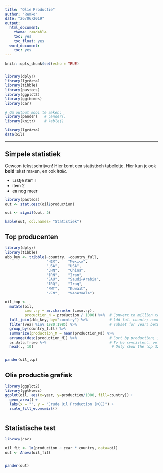```yaml
---
title: "Olie Productie"
author: "Remko"
date: "26/06/2019"
output:
  html_document:
    theme: readable
    toc: yes
    toc_float: yes
  word_document:
    toc: yes
---
```


```r
knitr::opts_chunk$set(echo = TRUE)


library(dplyr)
library(lgrdata)
library(tibble)
library(pastecs)
library(ggplot2)
library(ggthemes)
library(car)

# Om output mooi te maken:
library(pander)   # pander()
library(knitr)    # kable()
```

```r
library(lgrdata)
data(oil)
```


<hr>


## Simpele statistiek


Gewoon tekst schrijven! Hier komt een statistisch tabelletje.
Hier kun je ook **bold** tekst maken, en ook *italic*.

- Lijstje item 1
- item 2
- en nog meer

```r
library(pastecs)
out <- stat.desc(oil$production)

out <- signif(out, 3)

kable(out, col.names= "Statistiek")
```

## Top producenten


```r

library(dplyr)
library(tibble)
abb_key <- tribble(~country, ~country_full,
                   "MEX",    "Mexico",
                   "USA",    "USA",
                   "CHN",    "China",
                   "IRN",    "Iran",
                   "SAU",    "Saudi-Arabia",
                   "IRQ",    "Iraq",
                   "KWT",    "Kuwait",
                   "VEN",    "Venezuela")

oil_top <-
  mutate(oil, 
         country = as.character(country),
         production_M = production / 1000) %>%  # Convert to million tonnes.
  full_join(abb_key, by="country") %>%          # Add full country name
  filter(year %in% 1980:1985) %>%               # Subset for years between 1980-1985
  group_by(country_full) %>%
  summarize(production_M = mean(production_M)) %>%
  arrange(desc(production_M)) %>%               # Sort by production; in descending order
  as.data.frame %>%                             # To be consistent, output a dataframe
  head(., 10)                                    # Only show the top 32


pander(oil_top)
```


## Olie productie grafiek

```r

library(ggplot2)
library(ggthemes)
ggplot(oil, aes(x=year, y=production/1000, fill=country)) + 
  geom_area() + 
  labs(x = "", y = "Crude Oil Production (MOE)") +
  scale_fill_economist()



```



## Statistische test

```r
library(car)

oil_fit <- lm(production ~ year * country, data=oil)
out <- Anova(oil_fit)


pander(out)
```

